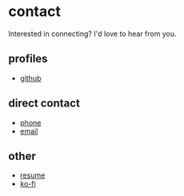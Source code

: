 # contact

Interested in connecting? I'd love to hear from you.

## profiles

- [github](https://github.com/computergnome99)

## direct contact

- [phone](tel:616-552-3988)
- [email](mailto:me@calvinbonner.com)

## other

- [resume](https://resume.calvinbonner.dev)
- [ko-fi](https://ko-fi.com/calvinbonner)
